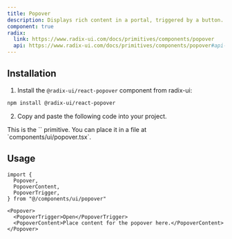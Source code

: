 ```yaml
---
title: Popover
description: Displays rich content in a portal, triggered by a button.
component: true
radix:
  link: https://www.radix-ui.com/docs/primitives/components/popover
  api: https://www.radix-ui.com/docs/primitives/components/popover#api-reference
---
```


<ComponentExample src="/components/examples/popover/demo.tsx">
  <PopoverDemo />
</ComponentExample>

## Installation

1. Install the `@radix-ui/react-popover` component from radix-ui:

```bash
npm install @radix-ui/react-popover
```

2. Copy and paste the following code into your project.

<ComponentSource src="/components/popover.tsx" />

<Callout>
  This is the `<Popover />` primitive. You can place it in a file at
  `components/ui/popover.tsx`.
</Callout>

## Usage

```tsx
import {
  Popover,
  PopoverContent,
  PopoverTrigger,
} from "@/components/ui/popover"
```

```tsx
<Popover>
  <PopoverTrigger>Open</PopoverTrigger>
  <PopoverContent>Place content for the popover here.</PopoverContent>
</Popover>
```
